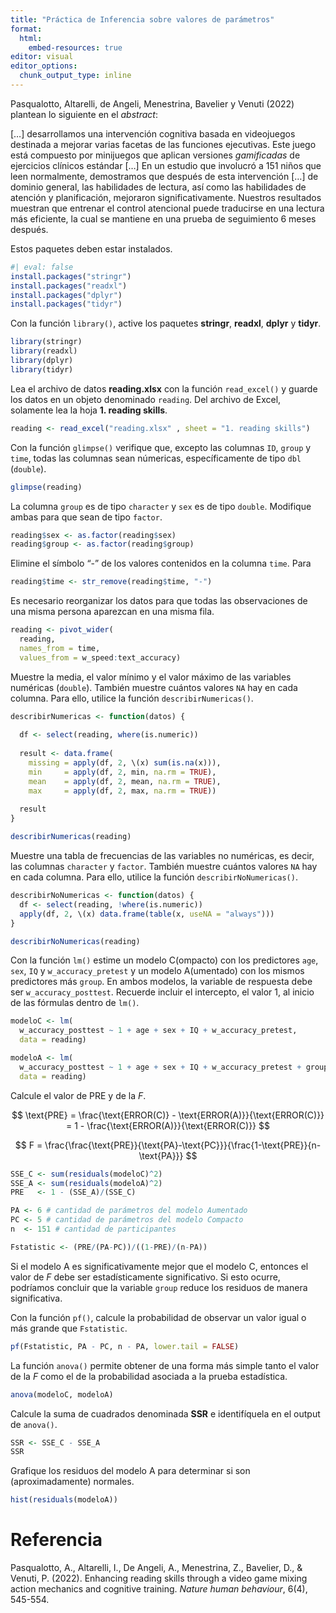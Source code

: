 ```yaml
---
title: "Práctica de Inferencia sobre valores de parámetros"
format: 
  html:
    embed-resources: true
editor: visual
editor_options: 
  chunk_output_type: inline
---
```


Pasqualotto, Altarelli, de Angeli, Menestrina, Bavelier y Venuti (2022) plantean lo siguiente en el *abstract*:

\[...\] desarrollamos una intervención cognitiva basada en videojuegos destinada a mejorar varias facetas de las funciones ejecutivas. Este juego está compuesto por minijuegos que aplican versiones *gamificadas* de ejercicios clínicos estándar \[...\] En un estudio que involucró a 151 niños que leen normalmente, demostramos que después de esta intervención \[...\] de dominio general, las habilidades de lectura, así como las habilidades de atención y planificación, mejoraron significativamente. Nuestros resultados muestran que entrenar el control atencional puede traducirse en una lectura más eficiente, la cual se mantiene en una prueba de seguimiento 6 meses después.

Estos paquetes deben estar instalados.

```r
#| eval: false
install.packages("stringr")
install.packages("readxl")
install.packages("dplyr")
install.packages("tidyr")
```

Con la función `library()`, active los paquetes **stringr**, **readxl**, **dplyr** y **tidyr**.

```r
library(stringr)
library(readxl)
library(dplyr)
library(tidyr)
```

Lea el archivo de datos **reading.xlsx** con la función `read_excel()` y guarde los datos en un objeto denominado `reading`. Del archivo de Excel, solamente lea la hoja **1. reading skills**.

```r
reading <- read_excel("reading.xlsx" , sheet = "1. reading skills")
```

Con la función `glimpse()` verifique que, excepto las columnas `ID`, `group` y `time`, todas las columnas sean númericas, específicamente de tipo `dbl` (`double`).

```r
glimpse(reading)
```

La columna `group` es de tipo `character` y `sex` es de tipo `double`. Modifique ambas para que sean de tipo `factor`.

```r
reading$sex <- as.factor(reading$sex)
reading$group <- as.factor(reading$group)
```

Elimine el símbolo "-" de los valores contenidos en la columna `time`. Para

```r
reading$time <- str_remove(reading$time, "-")
```

Es necesario reorganizar los datos para que todas las observaciones de una misma persona aparezcan en una misma fila.

```r
reading <- pivot_wider(
  reading, 
  names_from = time, 
  values_from = w_speed:text_accuracy)
```

Muestre la media, el valor mínimo y el valor máximo de las variables numéricas (`double`). También muestre cuántos valores `NA` hay en cada columna. Para ello, utilice la función `describirNumericas()`.

```r
describirNumericas <- function(datos) {
  
  df <- select(reading, where(is.numeric))
  
  result <- data.frame(
    missing = apply(df, 2, \(x) sum(is.na(x))),
    min     = apply(df, 2, min, na.rm = TRUE),
    mean    = apply(df, 2, mean, na.rm = TRUE),
    max     = apply(df, 2, max, na.rm = TRUE))
  
  result
}
```

```r
describirNumericas(reading)
```

Muestre una tabla de frecuencias de las variables no numéricas, es decir, las columnas `character` y `factor`. También muestre cuántos valores `NA` hay en cada columna. Para ello, utilice la función `describirNoNumericas()`.

```r
describirNoNumericas <- function(datos) {
  df <- select(reading, !where(is.numeric))
  apply(df, 2, \(x) data.frame(table(x, useNA = "always")))
}
```

```r
describirNoNumericas(reading)
```

Con la función `lm()` estime un modelo C(ompacto) con los predictores `age`, `sex`, `IQ` y `w_accuracy_pretest` y un modelo A(umentado) con los mismos predictores más `group`. En ambos modelos, la variable de respuesta debe ser `w_accuracy_posttest`. Recuerde incluir el intercepto, el valor 1, al inicio de las fórmulas dentro de `lm()`.

```r
modeloC <- lm(
  w_accuracy_posttest ~ 1 + age + sex + IQ + w_accuracy_pretest, 
  data = reading)

modeloA <- lm(
  w_accuracy_posttest ~ 1 + age + sex + IQ + w_accuracy_pretest + group, 
  data = reading)
```

Calcule el valor de PRE y de la $F$.

$$
\text{PRE} = \frac{\text{ERROR(C)} - \text{ERROR(A)}}{\text{ERROR(C)}} = 1 - \frac{\text{ERROR(A)}}{\text{ERROR(C)}}
$$

$$
F = \frac{\frac{\text{PRE}}{\text{PA}-\text{PC}}}{\frac{1-\text{PRE}}{n-\text{PA}}}
$$

```r
SSE_C <- sum(residuals(modeloC)^2)
SSE_A <- sum(residuals(modeloA)^2)
PRE   <- 1 - (SSE_A)/(SSE_C)
```

```r
PA <- 6 # cantidad de parámetros del modelo Aumentado
PC <- 5 # cantidad de parámetros del modelo Compacto
n  <- 151 # cantidad de participantes

Fstatistic <- (PRE/(PA-PC))/((1-PRE)/(n-PA))
```

Si el modelo A es significativamente mejor que el modelo C, entonces el valor de $F$ debe ser estadísticamente significativo. Si esto ocurre, podríamos concluir que la variable `group` reduce los residuos de manera significativa.

Con la función `pf()`, calcule la probabilidad de observar un valor igual o más grande que `Fstatistic`.

```r
pf(Fstatistic, PA - PC, n - PA, lower.tail = FALSE)
```

La función `anova()` permite obtener de una forma más simple tanto el valor de la $F$ como el de la probabilidad asociada a la prueba estadística.

```r
anova(modeloC, modeloA)
```

Calcule la suma de cuadrados denominada **SSR** e identifíquela en el output de `anova()`.

```r
SSR <- SSE_C - SSE_A
SSR
```

Grafique los residuos del modelo A para determinar si son (aproximadamente) normales.

```r
hist(residuals(modeloA))
```

# Referencia

Pasqualotto, A., Altarelli, I., De Angeli, A., Menestrina, Z., Bavelier, D., & Venuti, P. (2022). Enhancing reading skills through a video game mixing action mechanics and cognitive training. *Nature human behaviour*, 6(4), 545-554.
